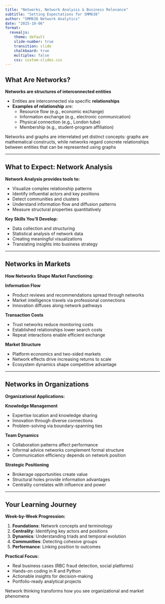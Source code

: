 ```yaml
---
title: "Networks, Network Analysis & Business Relevance"
subtitle: "Setting Expectations for SMM638"
author: "SMM638 Network Analytics"
date: "2025-10-06"
format:
  revealjs:
    theme: default
    slide-number: true
    transition: slide
    chalkboard: true
    multiplex: false
    css: custom-slides.css
---
```


## What Are Networks?

**Networks are structures of interconnected entities**

- Entities are interconnected via specific **relationships**
- **Examples of relationship** are:
  - Resource flow (e.g., economic exchange)
  - Information exchange (e.g., electronic communication)
  - Physical connection (e.g., London tube)
  - Membership (e.g., student-program affiliation)

::: {.callout-note}
Networks and graphs are interrelated yet distinct concepts: graphs are mathematical constructs, while networks regard concrete relationships between entities that can be represented using graphs 
:::

---

## What to Expect: Network Analysis

**Network Analysis provides tools to:**

- Visualize complex relationship patterns
- Identify influential actors and key positions
- Detect communities and clusters
- Understand information flow and diffusion patterns
- Measure structural properties quantitatively

**Key Skills You'll Develop:**

- Data collection and structuring
- Statistical analysis of network data
- Creating meaningful visualizations
- Translating insights into business strategy

---

## Networks in Markets

**How Networks Shape Market Functioning:**

**Information Flow**

- Product reviews and recommendations spread through networks
- Market intelligence travels via professional connections
- Innovation diffuses along network pathways

**Transaction Costs**

- Trust networks reduce monitoring costs
- Established relationships lower search costs
- Repeat interactions enable efficient exchange

**Market Structure**

- Platform economics and two-sided markets
- Network effects drive increasing returns to scale
- Ecosystem dynamics shape competitive advantage

---

## Networks in Organizations

**Organizational Applications:**

**Knowledge Management**

- Expertise location and knowledge sharing
- Innovation through diverse connections
- Problem-solving via boundary-spanning ties

**Team Dynamics**

- Collaboration patterns affect performance
- Informal advice networks complement formal structure
- Communication efficiency depends on network position

**Strategic Positioning**

- Brokerage opportunities create value
- Structural holes provide information advantages
- Centrality correlates with influence and power

---

## Your Learning Journey

**Week-by-Week Progression:**

1. **Foundations**: Network concepts and terminology
2. **Centrality**: Identifying key actors and positions
3. **Dynamics**: Understanding triads and temporal evolution
4. **Communities**: Detecting cohesive groups
5. **Performance**: Linking position to outcomes

**Practical Focus:**

- Real business cases (RBC fraud detection, social platforms)
- Hands-on coding in R and Python
- Actionable insights for decision-making
- Portfolio-ready analytical projects

::: {.callout-tip}
Network thinking transforms how you see organizational and market phenomena
:::
